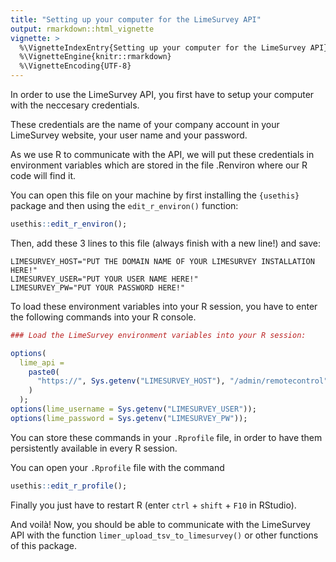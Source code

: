 ---
title: "Setting up your computer for the LimeSurvey API"
output: rmarkdown::html_vignette
vignette: >
  %\VignetteIndexEntry{Setting up your computer for the LimeSurvey API}
  %\VignetteEngine{knitr::rmarkdown}
  %\VignetteEncoding{UTF-8}
---

In order to use the LimeSurvey API, you first have to setup your computer with 
the neccesary credentials.

These credentials are the name of your company account in your LimeSurvey 
website, your user name and your password.

As we use R to communicate with the API, we will put these credentials in 
environment variables which are stored in the file .Renviron where our R code will find it.

You can open this file on your machine by first installing the `{usethis}` package and then using the `edit_r_environ()` function:

```{r, eval=FALSE}
usethis::edit_r_environ();
```

Then, add these 3 lines to this file (always finish with a new line!) and save:

```
LIMESURVEY_HOST="PUT THE DOMAIN NAME OF YOUR LIMESURVEY INSTALLATION HERE!"
LIMESURVEY_USER="PUT YOUR USER NAME HERE!"
LIMESURVEY_PW="PUT YOUR PASSWORD HERE!"
```

To load these environment variables into your R session, you have to 
enter the following commands into your R console.

```{r, eval=FALSE}

### Load the LimeSurvey environment variables into your R session:

options(
  lime_api =
    paste0(
      "https://", Sys.getenv("LIMESURVEY_HOST"), "/admin/remotecontrol"
    )
  );
options(lime_username = Sys.getenv("LIMESURVEY_USER"));
options(lime_password = Sys.getenv("LIMESURVEY_PW"));

```

You can store these commands in your `.Rprofile` file, in order to have them 
persistently available in every R session.

You can open your `.Rprofile` file with the command

```{r, eval=FALSE}
usethis::edit_r_profile();
```

Finally you just have to restart R (enter `ctrl` + `shift` + `F10` in RStudio).

And voilà! Now, you should be able to communicate with the LimeSurvey API with the  function `limer_upload_tsv_to_limesurvey()` or other functions of this package.

